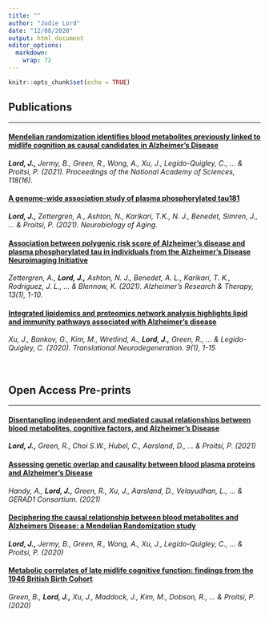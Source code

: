 ```yaml
---
title: ""
author: "Jodie Lord"
date: "12/08/2020"
output: html_document
editor_options: 
  markdown: 
    wrap: 72
---
```


```r
knitr::opts_chunk$set(echo = TRUE)
```



## Publications

------------------------------------------------------------------------

#### [Mendelian randomization identifies blood metabolites previously linked to midlife cognition as causal candidates in Alzheimer's Disease](https://www.pnas.org/content/118/16/e2009808118)

***Lord, J.,** Jermy, B., Green, R., Wong, A., Xu, J., Legido-Quigley,
C., ... & Proitsi, P. (2021). Proceedings of the National Academy of
Sciences, 118(16).* <br> 

#### [A genome-wide association study of plasma phosphorylated tau181](https://www.sciencedirect.com/science/article/pii/S0197458021001342?via%3Dihub)

***Lord, J.,** Zettergren, A., Ashton, N., Karikari, T.K., N. J.,
Benedet, Simren, J., ... & Proitsi, P. (2021). Neurobiology of Aging.*
<br> 

#### [Association between polygenic risk score of Alzheimer's disease and plasma phosphorylated tau in individuals from the Alzheimer's Disease Neuroimaging Initiative](https://pubmed.ncbi.nlm.nih.gov/33419453/)

*Zettergren, A., **Lord, J.,** Ashton, N. J., Benedet, A. L., Karikari,
T. K., Rodriguez, J. L., ... & Blennow, K. (2021). Alzheimer's Research
& Therapy, 13(1), 1-10.* <br> 

#### [Integrated lipidomics and proteomics network analysis highlights lipid and immunity pathways associated with Alzheimer's disease](https://link.springer.com/epdf/10.1186/s40035-020-00215-0?sharing_token=rDhcqrDwxHpPr9KVQnNAQm_BpE1tBhCbnbw3BuzI2RMack7kbujqP_X-ofWsx-46ldfN8uNgddF6WQJfINxSB6Wsva1Vqwae_tqTdQl2TrKHAl08e7-qKVWzx4Ae986dEAZF2P308PiyisWZpKP16t2NcjKBdygtKOfwRVD1Nno%3D)

*Xu, J., Bankov, G., Kim, M., Wretlind, A., **Lord, J.,** Green, R., ...
& Legido-Quigley, C. (2020). Translational Neurodegeneration. 9(1),
1-15* <br> <br> <br>



## Open Access Pre-prints

------------------------------------------------------------------------


#### [Disentangling independent and mediated causal relationships between blood metabolites, cognitive factors, and Alzheimer's Disease](https://www.medrxiv.org/content/10.1101/2021.02.12.21251409v1.full-text)

***Lord, J.,** Green, R., Choi S.W., Hubel, C., Aarsland, D., ... &
Proitsi, P. (2021)* <br> 

#### [Assessing genetic overlap and causality between blood plasma proteins and Alzheimer's Disease](https://www.medrxiv.org/content/10.1101/2021.04.21.21255751v1.full-text)

*Handy, A., **Lord, J.,** Green, R., Xu, J., Aarsland, D., Velayudhan,
L., ... & GERAD1 Consortium. (2021)* <br> 

#### [Deciphering the causal relationship between blood metabolites and Alzheimers Disease: a Mendelian Randomization study](https://www.medrxiv.org/content/10.1101/2020.04.28.20083253v1)

***Lord, J.,** Jermy, B., Green, R., Wong, A., Xu, J., Legido-Quigley,
C., ... & Proitsi, P. (2020)* <br> 

#### [Metabolic correlates of late midlife cognitive function: findings from the 1946 British Birth Cohort](https://www.medrxiv.org/content/10.1101/2020.11.23.20236463v1.full.pdf)

*Green, B., **Lord, J.,** Xu, J., Maddock, J., Kim, M., Dobson,
R., ... & Proitsi, P. (2020)* <br>
